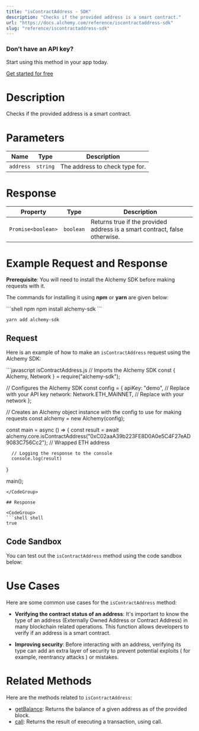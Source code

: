 ```yaml
---
title: "isContractAddress - SDK"
description: "Checks if the provided address is a smart contract."
url: "https://docs.alchemy.com/reference/iscontractaddress-sdk"
slug: "reference/iscontractaddress-sdk"
---
```



### Don’t have an API key?

Start using this method in your app today.

[Get started for free](https://dashboard.alchemy.com/signup/?a=estimateGas)

# Description

Checks if the provided address is a smart contract.

# Parameters

| Name      | Type     | Description                    |
| --------- | -------- | ------------------------------ |
| `address` | `string` | The address to check type for. |

# Response

| Property           | Type      | Description                                                                |
| ------------------ | --------- | -------------------------------------------------------------------------- |
| `Promise<boolean>` | `boolean` | Returns true if the provided address is a smart contract, false otherwise. |

# Example Request and Response

**Prerequisite**: You will need to install the Alchemy SDK before making requests with it.

The commands for installing it using **npm** or **yarn** are given below:

<CodeGroup>
  ```shell npm
  npm install alchemy-sdk
  ```

  ```shell yarn
  yarn add alchemy-sdk
  ```
</CodeGroup>

## Request

Here is an example of how to make an `isContractAddress` request using the Alchemy SDK:

<CodeGroup>
  ```javascript isContractAddress.js
  // Imports the Alchemy SDK
  const { Alchemy, Network } = require("alchemy-sdk");

  // Configures the Alchemy SDK
  const config = {
      apiKey: "demo", // Replace with your API key
      network: Network.ETH_MAINNET, // Replace with your network
  };

  // Creates an Alchemy object instance with the config to use for making requests
  const alchemy = new Alchemy(config);

  const main = async () => {
      const result = await alchemy.core.isContractAddress("0xC02aaA39b223FE8D0A0e5C4F27eAD9083C756Cc2"); // Wrapped ETH address

      // Logging the response to the console
      console.log(result)
  }

  main();
  ```
</CodeGroup>

## Response

<CodeGroup>
  ```shell shell
  true
  ```
</CodeGroup>

## Code Sandbox

You can test out the `isContractAddress` method using the code sandbox below:

# Use Cases

Here are some common use cases for the `isContractAddress` method:

* **Verifying the contract status of an address**: It's important to know the type of an address (Externally Owned Address or Contract Address) in many blockchain related operations. This function allows developers to verify if an address is a smart contract.

* **Improving security**: Before interacting with an address, verifying its type can add an extra layer of security to prevent potential exploits ( for example, reentrancy attacks ) or mistakes.

# Related Methods

Here are the methods related to `isContractAddress`:

* [getBalance](/reference/getbalance-sdk): Returns the balance of a given address as of the provided block.
* [call](/reference/call-sdk): Returns the result of executing a transaction, using call.
